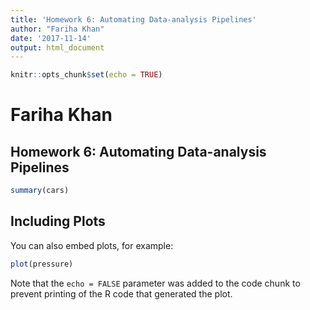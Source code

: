 ```yaml
---
title: 'Homework 6: Automating Data-analysis Pipelines'
author: "Fariha Khan"
date: '2017-11-14'
output: html_document
---
```


```r
knitr::opts_chunk$set(echo = TRUE)
```

# Fariha Khan
## Homework 6: Automating Data-analysis Pipelines

```r
summary(cars)
```

## Including Plots

You can also embed plots, for example:

```r
plot(pressure)
```

Note that the `echo = FALSE` parameter was added to the code chunk to prevent printing of the R code that generated the plot.
